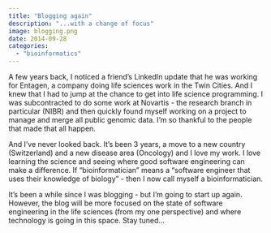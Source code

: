 ```yaml
---
title: "Blogging again"
description: "...with a change of focus"
image: blogging.png
date: 2014-09-28
categories: 
  - "bioinformatics"
---
```


A few years back, I noticed a friend's LinkedIn update that he was working for Entagen, a company doing life sciences work in the Twin Cities.
And I knew that I had to jump at the chance to get into life science programming.
I was subcontracted to do some work at Novartis - the research branch in particular (NIBR) and then quickly found myself working on a project to manage and merge all public genomic data.
I'm so thankful to the people that made that all happen.

And I've never looked back.
It's been 3 years, a move to a new country (Switzerland) and a new disease area (Oncology) and I love my work.
I love learning the science and seeing where good software engineering can make a difference.
If "bioinformatician" means a "software engineer that uses their knowledge of biology" - then I now call myself a bioinformatician.

It's been a while since I was blogging - but I'm going to start up again.
However, the blog will be more focused on the state of software engineering in the life sciences (from my one perspective) and where technology is going in this space.
Stay tuned...
